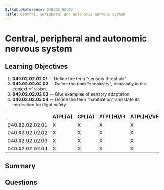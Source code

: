 ```yaml
---
SyllabusReference: 040.02.02.02
Title: Central, peripheral and autonomic nervous system
---
```


# Central, peripheral and autonomic nervous system

## Learning Objectives

1. **040.02.02.02.01** -- Define the term "sensory threshold".
2. **040.02.02.02.02** -- Define the term "sensitivity", especially in the context
   of vision.
3. **040.02.02.02.03** -- Give examples of sensory adaptation.
4. **040.02.02.02.04** -- Define the term "habituation" and state its implication
   for flight safety.

|                 | ATPL(A) | CPL(A) | ATPL(H)/IR | ATPL(H)/VFR | CPL(H) | IR  | CBIR(A) |
| --------------- | ------- | ------ | ---------- | ----------- | ------ | --- | ------- |
| 040.02.02.02.01 | X       | X      | X          | X           | X      | X   |         |
| 040.02.02.02.02 | X       | X      | X          | X           | X      | X   |         |
| 040.02.02.02.03 | X       | X      | X          | X           | X      | X   |         |
| 040.02.02.02.04 | X       | X      | X          | X           | X      | X   |         |

## Summary

## Questions
